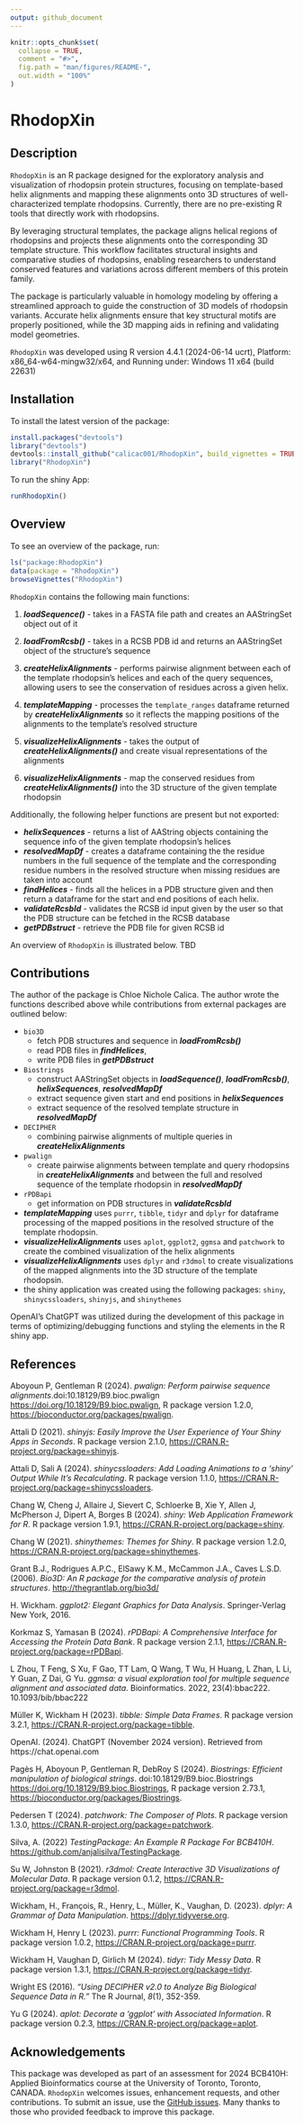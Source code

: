 ```yaml
---
output: github_document
---
```


<!-- README.md is generated from README.Rmd. Please edit that file -->

```r
knitr::opts_chunk$set(
  collapse = TRUE,
  comment = "#>",
  fig.path = "man/figures/README-",
  out.width = "100%"
)
```

# RhodopXin

## Description

`RhodopXin` is an R package designed for the exploratory analysis and visualization of rhodopsin protein structures, focusing on template-based helix alignments and mapping these alignments onto 3D structures of well-characterized template rhodopsins. Currently, there are no pre-existing R tools that directly work with rhodopsins.

By leveraging structural templates, the package aligns helical regions of rhodopsins and projects these alignments onto the corresponding 3D template structure. This workflow facilitates structural insights and comparative studies of rhodopsins, enabling researchers to understand conserved features and variations across different members of this protein family.

The package is particularly valuable in homology modeling by offering a streamlined approach to guide the construction of 3D models of rhodopsin variants. Accurate helix alignments ensure that key structural motifs are properly positioned, while the 3D mapping aids in refining and validating model geometries. 

`RhodopXin` was developed using R version 4.4.1 (2024-06-14 ucrt), Platform: x86_64-w64-mingw32/x64, and Running under: Windows 11 x64 (build 22631)


## Installation

To install the latest version of the package:

``` r
install.packages("devtools")
library("devtools")
devtools::install_github("calicac001/RhodopXin", build_vignettes = TRUE)
library("RhodopXin")
```

To run the shiny App:

``` r
runRhodopXin()
```

## Overview

To see an overview of the package, run:

``` r
ls("package:RhodopXin")
data(package = "RhodopXin") 
browseVignettes("RhodopXin")
```

`RhodopXin` contains the following main functions:

1. ***loadSequence()*** - takes in a FASTA file path and creates an AAStringSet object out of it

2. ***loadFromRcsb()*** - takes in a RCSB PDB id and returns an AAStringSet object of the structure's sequence

3. ***createHelixAlignments*** - performs pairwise alignment between each of the template rhodopsin's helices and each of the query sequences, allowing users to see the conservation of residues across a given helix.

4. ***templateMapping*** - processes the `template_ranges` dataframe returned by ***createHelixAlignments*** so it reflects the mapping positions of the alignments to the template's resolved structure

5. ***visualizeHelixAlignments*** - takes the output of ***createHelixAlignments()*** and create visual representations of the alignments

6. ***visualizeHelixAlignments*** - map the conserved residues from ***createHelixAlignments()*** into the 3D structure of the given template rhodopsin

Additionally, the following helper functions are present but not exported:

- ***helixSequences*** - returns a list of AAString objects containing the sequence info of the given template rhodopsin's helices
- ***resolvedMapDf*** - creates a dataframe containing the the residue numbers in the full sequence of the template and the corresponding residue numbers in the resolved structure when missing residues are taken into account
- ***findHelices*** - finds all the helices in a PDB structure given and then return a dataframe for the start and end positions of each helix.
- ***validateRcsbId*** - validates the RCSB id input given by the user so that the PDB structure can be fetched in the RCSB database
- ***getPDBstruct*** - retrieve the PDB file for given RCSB id

An overview of `RhodopXin` is illustrated below.
TBD



## Contributions

The author of the package is Chloe Nichole Calica. The author wrote the functions described above while contributions from external packages are outlined below:

- `bio3D` 
  - fetch PDB structures and sequence in ***loadFromRcsb()***
  - read PDB files in ***findHelices***,  
  - write PDB files in ***getPDBstruct***
- `Biostrings` 
  - construct AAStringSet objects in ***loadSequence()***, ***loadFromRcsb()***, ***helixSequences***, ***resolvedMapDf***
  - extract sequence given start and end positions in ***helixSequences***
  - extract sequence of the resolved template structure in ***resolvedMapDf***
- `DECIPHER`
  - combining pairwise alignments of multiple queries in ***createHelixAlignments***
- `pwalign`
  - create pairwise alignments between template and query rhodopsins in ***createHelixAlignments*** and between the full and resolved sequence of the template rhodopsin in ***resolvedMapDf***
- `rPDBapi`
  - get information on PDB structures in ***validateRcsbId***

- ***templateMapping*** uses `purrr`, `tibble`, `tidyr` and `dplyr` for dataframe processing of the mapped positions in the resolved structure of the template rhodopsin.
- ***visualizeHelixAlignments*** uses `aplot`, `ggplot2`, `ggmsa` and `patchwork` to create the combined visualization of the helix alignments
- ***visualizeHelixAlignments*** uses `dplyr` and `r3dmol` to create visualizations of the mapped alignments into the 3D structure of the template rhodopsin.
- the shiny application was created using the following packages: `shiny`, `shinycssloaders`, `shinyjs`, and `shinythemes`

OpenAI's ChatGPT was utilized during the development of this package in terms of optimizing/debugging functions and styling the elements in the R shiny app.


## References
Aboyoun P, Gentleman R (2024). _pwalign: Perform pairwise sequence alignments_.doi:10.18129/B9.bioc.pwalign <https://doi.org/10.18129/B9.bioc.pwalign>, R package version 1.2.0, <https://bioconductor.org/packages/pwalign>.

Attali D (2021). _shinyjs: Easily Improve the User Experience of Your Shiny Apps in Seconds_. R package version 2.1.0, <https://CRAN.R-project.org/package=shinyjs>.

Attali D, Sali A (2024). _shinycssloaders: Add Loading Animations to a 'shiny' Output While It's Recalculating_. R package version 1.1.0, <https://CRAN.R-project.org/package=shinycssloaders>.

Chang W, Cheng J, Allaire J, Sievert C, Schloerke B, Xie Y, Allen J, McPherson J, Dipert A, Borges B (2024). _shiny: Web Application Framework for R_. R package version 1.9.1, <https://CRAN.R-project.org/package=shiny>.

Chang W (2021). _shinythemes: Themes for Shiny_. R package version 1.2.0, <https://CRAN.R-project.org/package=shinythemes>.

Grant B.J., Rodrigues A.P.C., ElSawy K.M., McCammon J.A., Caves L.S.D. (2006). _Bio3D: An R package for the comparative analysis of protein structures_. <http://thegrantlab.org/bio3d/>

H. Wickham. _ggplot2: Elegant Graphics for Data Analysis_. Springer-Verlag New York, 2016.
  
Korkmaz S, Yamasan B (2024). _rPDBapi: A Comprehensive Interface for Accessing the Protein Data Bank_. R package version 2.1.1, <https://CRAN.R-project.org/package=rPDBapi>.

L Zhou, T Feng, S Xu, F Gao, TT Lam, Q Wang, T Wu, H Huang, L Zhan, L Li, Y Guan, Z Dai, G Yu. _ggmsa: a visual exploration tool for multiple sequence alignment and associated data_. Bioinformatics. 2022, 23(4):bbac222. 10.1093/bib/bbac222

Müller K, Wickham H (2023). _tibble: Simple Data Frames_. R package version 3.2.1, <https://CRAN.R-project.org/package=tibble>.

OpenAI. (2024). ChatGPT (November 2024 version). Retrieved from https://chat.openai.com

Pagès H, Aboyoun P, Gentleman R, DebRoy S (2024). _Biostrings: Efficient manipulation of biological strings_. doi:10.18129/B9.bioc.Biostrings <https://doi.org/10.18129/B9.bioc.Biostrings>, R package version 2.73.1, <https://bioconductor.org/packages/Biostrings>.

Pedersen T (2024). _patchwork: The Composer of Plots_. R package version 1.3.0, <https://CRAN.R-project.org/package=patchwork>.

Silva, A. (2022) _TestingPackage: An Example R Package For BCB410H_. <https://github.com/anjalisilva/TestingPackage>.

Su W, Johnston B (2021). _r3dmol: Create Interactive 3D Visualizations of Molecular Data_. R package version 0.1.2, <https://CRAN.R-project.org/package=r3dmol>.

Wickham, H., François, R., Henry, L., Müller, K., Vaughan, D. (2023). _dplyr: A Grammar of Data Manipulation_. <https://dplyr.tidyverse.org>.

Wickham H, Henry L (2023). _purrr: Functional Programming Tools_. R package version 1.0.2, <https://CRAN.R-project.org/package=purrr>.

Wickham H, Vaughan D, Girlich M (2024). _tidyr: Tidy Messy Data_. R package version 1.3.1, <https://CRAN.R-project.org/package=tidyr>.

Wright ES (2016). _“Using DECIPHER v2.0 to Analyze Big Biological Sequence Data in R.”_ The R Journal, *8*(1), 352-359.

Yu G (2024). _aplot: Decorate a 'ggplot' with Associated Information_. R package version 0.2.3, <https://CRAN.R-project.org/package=aplot>.

## Acknowledgements

This package was developed as part of an assessment for 2024 BCB410H: Applied Bioinformatics course at the University of Toronto, Toronto, CANADA. `RhodopXin` welcomes issues, enhancement requests, and other contributions. To submit an issue, use the [GitHub issues](https://github.com/calicac001/RhodopXin/issues). Many thanks to those who provided feedback to improve this package.
